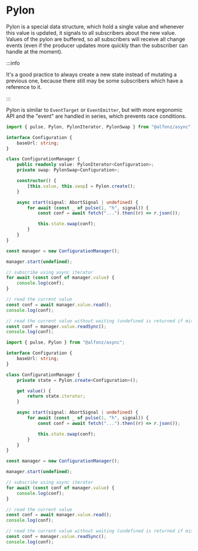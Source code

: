 
# Pylon

Pylon is a special data structure, which hold a single value and whenever this
value is updated, it signals to all subscribers about the new value. Values of
the pylon are buffered, so all subscribers will receive all change events (even
if the producer updates more quickly than the subscriber can handle at the
moment).

:::info

It's a good practice to always create a new state instead of mutating a previous
one, because there still may be some subscribers which have a reference to it.

:::

Pylon is similar to `EventTarget` or `EventEmitter`, but with more ergonomic API
and the "event" are handled in series, which prevents race conditions.

<Tabs>
  <TabItem value="tuple" label="Tuple">

```ts
import { pulse, Pylon, PylonIterator, PylonSwap } from "@alfonz/async";

interface Configuration {
	baseUrl: string;
}

class ConfigurationManager {
	public readonly value: PylonIterator<Configuration>;
	private swap: PylonSwap<Configuration>;

	constructor() {
		[this.value, this.swap] = Pylon.create();
	}

	async start(signal: AbortSignal | undefined) {
		for await (const _ of pulse(1, "h", signal)) {
			const conf = await fetch("...").then((r) => r.json());

			this.state.swap(conf);
		}
	}
}

const manager = new ConfigurationManager();

manager.start(undefined);

// subscribe using async iterator
for await (const conf of manager.value) {
	console.log(conf);
}

// read the current value
const conf = await manager.value.read();
console.log(conf);

// read the current value without waiting (undefined is returned if missing)
const conf = manager.value.readSync();
console.log(conf);
```

  </TabItem>
  <TabItem value="object" label="Object" default>

```ts
import { pulse, Pylon } from "@alfonz/async";

interface Configuration {
	baseUrl: string;
}

class ConfigurationManager {
	private state = Pylon.create<Configuration>();

	get value() {
		return state.iterator;
	}

	async start(signal: AbortSignal | undefined) {
		for await (const _ of pulse(1, "h", signal)) {
			const conf = await fetch("...").then((r) => r.json());

			this.state.swap(conf);
		}
	}
}

const manager = new ConfigurationManager();

manager.start(undefined);

// subscribe using async iterator
for await (const conf of manager.value) {
	console.log(conf);
}

// read the current value
const conf = await manager.value.read();
console.log(conf);

// read the current value without waiting (undefined is returned if missing)
const conf = manager.value.readSync();
console.log(conf);
```

  </TabItem>
</Tabs>
